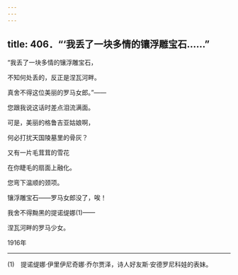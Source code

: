 ```yaml
---
---
---
```

title: 406．“‘我丢了一块多情的镶浮雕宝石……”
---




“我丢了一块多情的镶浮雕宝石，

不知何处丢的，反正是涅瓦河畔。

真舍不得这位美丽的罗马女郎。”——

您跟我说这话时差点泪流满面。

可是，美丽的格鲁吉亚姑娘啊，

何必打扰天国陵墓里的骨灰？

又有一片毛茸茸的雪花

在你睫毛的扇面上融化。

您弯下温顺的颈项。

镶浮雕宝石——罗马女郎没了，唉！

我舍不得黝黑的提诺缇娜(1)——

涅瓦河畔的罗马少女。

1916年



* * *



(1)　提诺缇娜·伊里伊尼奇娜·乔尔贾泽，诗人好友斯·安德罗尼科娃的表妹。